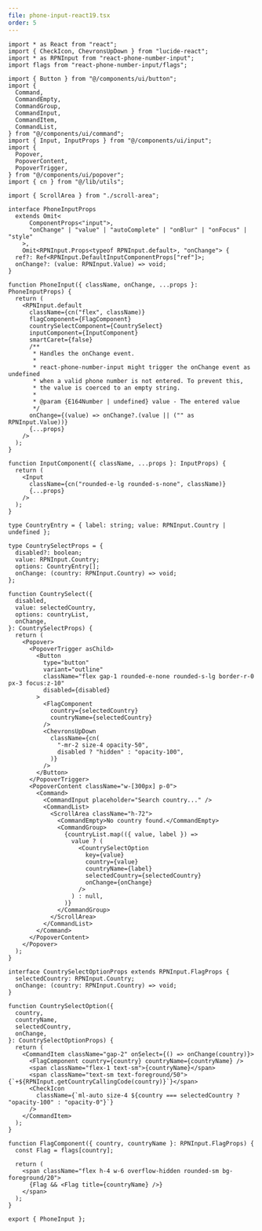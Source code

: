 ```yaml
---
file: phone-input-react19.tsx
order: 5
---
```


```tsx
import * as React from "react";
import { CheckIcon, ChevronsUpDown } from "lucide-react";
import * as RPNInput from "react-phone-number-input";
import flags from "react-phone-number-input/flags";

import { Button } from "@/components/ui/button";
import {
  Command,
  CommandEmpty,
  CommandGroup,
  CommandInput,
  CommandItem,
  CommandList,
} from "@/components/ui/command";
import { Input, InputProps } from "@/components/ui/input";
import {
  Popover,
  PopoverContent,
  PopoverTrigger,
} from "@/components/ui/popover";
import { cn } from "@/lib/utils";

import { ScrollArea } from "./scroll-area";

interface PhoneInputProps
  extends Omit<
      ComponentProps<"input">,
      "onChange" | "value" | "autoComplete" | "onBlur" | "onFocus" | "style"
    >,
    Omit<RPNInput.Props<typeof RPNInput.default>, "onChange"> {
  ref?: Ref<RPNInput.DefaultInputComponentProps["ref"]>;
  onChange?: (value: RPNInput.Value) => void;
}

function PhoneInput({ className, onChange, ...props }: PhoneInputProps) {
  return (
    <RPNInput.default
      className={cn("flex", className)}
      flagComponent={FlagComponent}
      countrySelectComponent={CountrySelect}
      inputComponent={InputComponent}
      smartCaret={false}
      /**
       * Handles the onChange event.
       *
       * react-phone-number-input might trigger the onChange event as undefined
       * when a valid phone number is not entered. To prevent this,
       * the value is coerced to an empty string.
       *
       * @param {E164Number | undefined} value - The entered value
       */
      onChange={(value) => onChange?.(value || ("" as RPNInput.Value))}
      {...props}
    />
  );
}

function InputComponent({ className, ...props }: InputProps) {
  return (
    <Input
      className={cn("rounded-e-lg rounded-s-none", className)}
      {...props}
    />
  );
}

type CountryEntry = { label: string; value: RPNInput.Country | undefined };

type CountrySelectProps = {
  disabled?: boolean;
  value: RPNInput.Country;
  options: CountryEntry[];
  onChange: (country: RPNInput.Country) => void;
};

function CountrySelect({
  disabled,
  value: selectedCountry,
  options: countryList,
  onChange,
}: CountrySelectProps) {
  return (
    <Popover>
      <PopoverTrigger asChild>
        <Button
          type="button"
          variant="outline"
          className="flex gap-1 rounded-e-none rounded-s-lg border-r-0 px-3 focus:z-10"
          disabled={disabled}
        >
          <FlagComponent
            country={selectedCountry}
            countryName={selectedCountry}
          />
          <ChevronsUpDown
            className={cn(
              "-mr-2 size-4 opacity-50",
              disabled ? "hidden" : "opacity-100",
            )}
          />
        </Button>
      </PopoverTrigger>
      <PopoverContent className="w-[300px] p-0">
        <Command>
          <CommandInput placeholder="Search country..." />
          <CommandList>
            <ScrollArea className="h-72">
              <CommandEmpty>No country found.</CommandEmpty>
              <CommandGroup>
                {countryList.map(({ value, label }) =>
                  value ? (
                    <CountrySelectOption
                      key={value}
                      country={value}
                      countryName={label}
                      selectedCountry={selectedCountry}
                      onChange={onChange}
                    />
                  ) : null,
                )}
              </CommandGroup>
            </ScrollArea>
          </CommandList>
        </Command>
      </PopoverContent>
    </Popover>
  );
}

interface CountrySelectOptionProps extends RPNInput.FlagProps {
  selectedCountry: RPNInput.Country;
  onChange: (country: RPNInput.Country) => void;
}

function CountrySelectOption({
  country,
  countryName,
  selectedCountry,
  onChange,
}: CountrySelectOptionProps) {
  return (
    <CommandItem className="gap-2" onSelect={() => onChange(country)}>
      <FlagComponent country={country} countryName={countryName} />
      <span className="flex-1 text-sm">{countryName}</span>
      <span className="text-sm text-foreground/50">{`+${RPNInput.getCountryCallingCode(country)}`}</span>
      <CheckIcon
        className={`ml-auto size-4 ${country === selectedCountry ? "opacity-100" : "opacity-0"}`}
      />
    </CommandItem>
  );
}

function FlagComponent({ country, countryName }: RPNInput.FlagProps) {
  const Flag = flags[country];

  return (
    <span className="flex h-4 w-6 overflow-hidden rounded-sm bg-foreground/20">
      {Flag && <Flag title={countryName} />}
    </span>
  );
}

export { PhoneInput };
```

